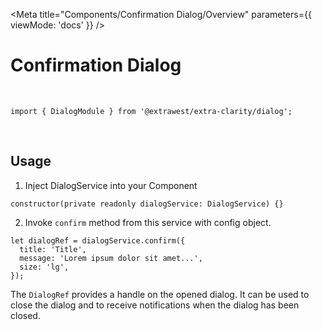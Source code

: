 

<Meta
  title="Components/Confirmation Dialog/Overview"
  parameters={{
    viewMode: 'docs'
  }}
/>

# Confirmation Dialog

<br/>

`import { DialogModule } from '@extrawest/extra-clarity/dialog';`

<br/>

## Usage

1) Inject DialogService into your Component

`constructor(private readonly dialogService: DialogService) {}`

2) Invoke `confirm` method from this service with config object.

```
let dialogRef = dialogService.confirm({
  title: 'Title',
  message: 'Lorem ipsum dolor sit amet...',
  size: 'lg',
});
```
The `DialogRef` provides a handle on the opened dialog. It can be used to close the dialog and to receive notifications when the dialog has been closed.



